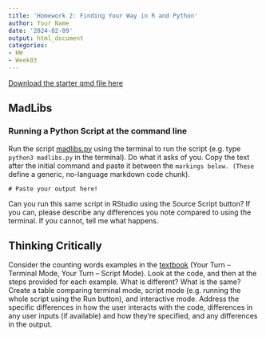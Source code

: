 ```yaml
---
title: 'Homework 2: Finding Your Way in R and Python'
author: Your Name
date: '2024-02-09'
output: html_document
categories:
- HW
- Week03
---
```


[Download the starter qmd file here](https://raw.githubusercontent.com/srvanderplas/unl-stat151/main/homework/02-finding-your-way.qmd)

## MadLibs
### Running a Python Script at the command line

Run the script [madlibs.py](https://raw.githubusercontent.com/srvanderplas/stat151-homework/main/madlibs.py) using the terminal to run the script (e.g. type `python3 madlibs.py` in the terminal). Do what it asks of you. Copy the text after the initial command and paste it between the ``` markings below. (These ``` define a generic, no-language markdown code chunk). 

```
# Paste your output here!
```

Can you run this same script in RStudio using the Source Script button? 
If you can, please describe any differences you note compared to using the terminal. 
If you cannot, tell me what happens.


## Thinking Critically

Consider the counting words examples in the [textbook](https://srvanderplas.github.io/stat-computing-r-python/part-tools/03-scripts-notebooks.html#a-short-history-of-talking-to-computers) (Your Turn -- Terminal Mode, Your Turn -- Script Mode). Look at the code, and then at the steps provided for each example. What is different? What is the same? Create a table comparing terminal mode, script mode (e.g. running the whole script using the Run button), and interactive mode. Address the specific differences in how the user interacts with the code, differences in any user inputs (if available) and how they're specified, and any differences in the output.




